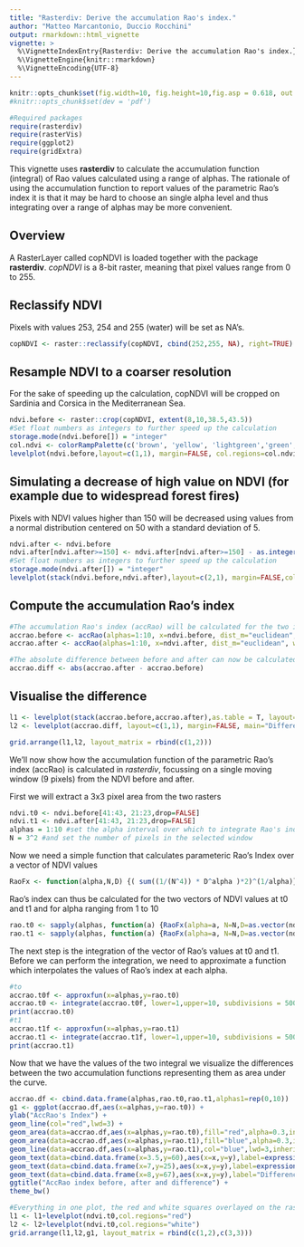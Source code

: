 ```yaml
---
title: "Rasterdiv: Derive the accumulation Rao's index."
author: "Matteo Marcantonio, Duccio Rocchini"
output: rmarkdown::html_vignette
vignette: >
  %\VignetteIndexEntry{Rasterdiv: Derive the accumulation Rao's index.}
  %\VignetteEngine{knitr::rmarkdown}
  %\VignetteEncoding{UTF-8}
---
```



```r
knitr::opts_chunk$set(fig.width=10, fig.height=10,fig.asp = 0.618, out.width = "95%", fig.align = "center", fig.dpi = 150, collapse = FALSE, comment = "#") 
#knitr::opts_chunk$set(dev = 'pdf')
```

```r
#Required packages
require(rasterdiv)
require(rasterVis)
require(ggplot2)
require(gridExtra)
```

This vignette uses **rasterdiv** to calculate the accumulation function (integral) of Rao values calculated using a range of alphas. The rationale of using the accumulation function to report values of the parametric Rao's index it is that it may be hard to choose an single alpha level and thus integrating over a range of alphas may be more convenient.

## Overview
A RasterLayer called copNDVI is loaded together with the package **rasterdiv**. *copNDVI* is a 8-bit raster, meaning that pixel values range from 0 to 255.

## Reclassify NDVI 
Pixels with values 253, 254 and 255 (water) will be set as NA's.

```r
copNDVI <- raster::reclassify(copNDVI, cbind(252,255, NA), right=TRUE)
```

## Resample NDVI to a coarser resolution 
For the sake of speeding up the calculation, copNDVI will be cropped on Sardinia and Corsica in the Mediterranean Sea.

```r
ndvi.before <- raster::crop(copNDVI, extent(8,10,38.5,43.5))
#Set float numbers as integers to further speed up the calculation
storage.mode(ndvi.before[]) = "integer"
col.ndvi <- colorRampPalette(c('brown', 'yellow', 'lightgreen','green', "darkgreen"))
levelplot(ndvi.before,layout=c(1,1), margin=FALSE, col.regions=col.ndvi,main="copNDVI cropped")
```

## Simulating a decrease of high value on NDVI (for example due to widespread forest fires) 
Pixels with NDVI values higher than 150 will be decreased using values from a normal distribution centered on 50 with a standard deviation of 5.

```r
ndvi.after <- ndvi.before
ndvi.after[ndvi.after>=150] <- ndvi.after[ndvi.after>=150] - as.integer(rnorm(length(ndvi.after[ndvi.after>=150]),mean=50,sd=5))
#Set float numbers as integers to further speed up the calculation
storage.mode(ndvi.after[]) = "integer"
levelplot(stack(ndvi.before,ndvi.after),layout=c(2,1), margin=FALSE,col.regions=col.ndvi,main="copNDVI", names.attr=c("Before", "After"))
```

## Compute the accumulation Rao's index
```r
#The accumulation Rao's index (accRao) will be calculated for the two images and for each pixel using alphas ranging from 1 to 10.
accrao.before <- accRao(alphas=1:10, x=ndvi.before, dist_m="euclidean", window=3, method="classic", rasterAUC=TRUE, na.tolerance=0.4, np=1)
accrao.after <- accRao(alphas=1:10, x=ndvi.after, dist_m="euclidean", window=3, method="classic", rasterAUC=TRUE, na.tolerance=0.4, np=1)

#The absolute difference between before and after can now be calculated
accrao.diff <- abs(accrao.after - accrao.before)
```

## Visualise the difference
```r
l1 <- levelplot(stack(accrao.before,accrao.after),as.table = T, layout=c(0,2,1), margin=FALSE,col.regions=col.ndvi, names.attr=c("Before", "After"),main="AccRao index from copNDVI")
l2 <- levelplot(accrao.diff, layout=c(1,1), margin=FALSE, main="Difference")

grid.arrange(l1,l2, layout_matrix = rbind(c(1,2)))
```

We'll now show how the accumulation function of the parametric Rao's index (accRao) is calculated in *rasterdiv*, focussing on a single moving window (9 pixels) from the NDVI before and after.

First we will extract a 3x3 pixel area from the two rasters 

```r
ndvi.t0 <- ndvi.before[41:43, 21:23,drop=FALSE]
ndvi.t1 <- ndvi.after[41:43, 21:23,drop=FALSE]
alphas = 1:10 #set the alpha interval over which to integrate Rao's index
N = 3^2 #and set the number of pixels in the selected window
```


Now we need a simple function that calculates parameteric Rao's Index over a vector of NDVI values
```r
RaoFx <- function(alpha,N,D) {( sum((1/(N^4)) * D^alpha )*2)^(1/alpha)}
```

Rao's index can thus be calculated for the two vectors of NDVI values at t0 and t1 and for alpha ranging from 1 to 10
```r
rao.t0 <- sapply(alphas, function(a) {RaoFx(alpha=a, N=N,D=as.vector(ndvi.t0))})
rao.t1 <- sapply(alphas, function(a) {RaoFx(alpha=a, N=N,D=as.vector(ndvi.t1))})
```

The next step is the integration of the vector of Rao's values at t0 and t1. Before we can perform the integration, we need to approximate a function which interpolates the values of Rao's index at each alpha.

```r
#to
accrao.t0f <- approxfun(x=alphas,y=rao.t0)
accrao.t0 <- integrate(accrao.t0f, lower=1,upper=10, subdivisions = 500)
print(accrao.t0)
#t1
accrao.t1f <- approxfun(x=alphas,y=rao.t1)
accrao.t1 <- integrate(accrao.t1f, lower=1,upper=10, subdivisions = 500)
print(accrao.t1)
```

Now that we have the values of the two integral we visualize the differences between the two accumulation functions representing them as area under the curve.

```r
accrao.df <- cbind.data.frame(alphas,rao.t0,rao.t1,alphas1=rep(0,10))
g1 <- ggplot(accrao.df,aes(x=alphas,y=rao.t0)) + 
ylab("AccRao's Index") +
geom_line(col="red",lwd=3) +
geom_area(data=accrao.df,aes(x=alphas,y=rao.t0),fill="red",alpha=0.3,inherit.aes=FALSE) +
geom_area(data=accrao.df,aes(x=alphas,y=rao.t1),fill="blue",alpha=0.3,inherit.aes=FALSE) +
geom_line(data=accrao.df,aes(x=alphas,y=rao.t1),col="blue",lwd=3,inherit.aes=FALSE) +
geom_text(data=cbind.data.frame(x=3.5,y=60),aes(x=x,y=y),label=expression(integral((frac(1, N^4) %.% D^alpha)^(frac(1,alpha)) * dx == 456, alpha==0, 10)),col="red",cex=5,inherit.aes=FALSE) +
geom_text(data=cbind.data.frame(x=7,y=25),aes(x=x,y=y),label=expression(integral((frac(1, N^4) %.% D^alpha)^(frac(1,alpha)) * dx == 343, alpha==0, 10)),col="blue",cex=5,inherit.aes=FALSE) +
geom_text(data=cbind.data.frame(x=8,y=67),aes(x=x,y=y),label="Difference = 113",col="black",cex=4,angle=20,inherit.aes=FALSE) +
ggtitle("AccRao index before, after and difference") +
theme_bw()

#Everything in one plot, the red and white squares overlayed on the rasters represent the moving window selected for the exercise. 
l1 <- l1+levelplot(ndvi.t0,col.regions="red")
l2 <- l2+levelplot(ndvi.t0,col.regions="white")
grid.arrange(l1,l2,g1, layout_matrix = rbind(c(1,2),c(3,3)))
```